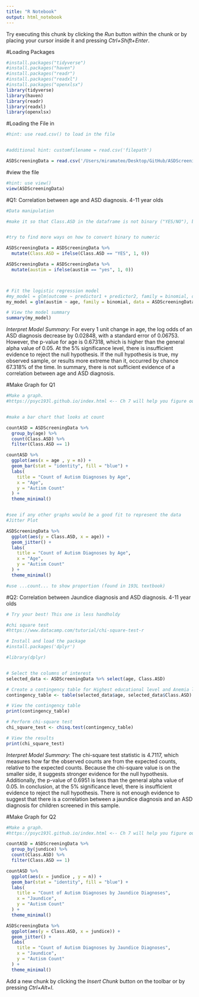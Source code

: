 ```yaml
---
title: "R Notebook"
output: html_notebook
---
```



Try executing this chunk by clicking the *Run* button within the chunk or by placing your cursor inside it and pressing *Ctrl+Shift+Enter*. 

#Loading Packages

```r
#install.packages("tidyverse")
#install.packages("haven")
#install.packages("readr")
#install.packages("readxl")
#install.packages("openxlsx")
library(tidyverse)
library(haven)
library(readr)
library(readxl)
library(openxlsx)
```


#Loading the File in

```r
#hint: use read.csv() to load in the file


#additional hint: customfilename = read.csv('filepath')

ASDScreeningData = read.csv('/Users/miramateo/Desktop/GitHub/ASDScreeningDataChildren.csv')
```


#view the file
```r
#hint: use view() 
view(ASDScreeningData)

```


#Q1: Correlation between age and ASD diagnosis. 4-11 year olds
```r
#Data manipulation

#make it so that Class.ASD in the dataframe is not binary ("YES/NO"), but numeric (1/0). There are many ways which this can be done. ifelse() is one way. 


#try to find more ways on how to convert binary to numeric

ASDScreeningData = ASDScreeningData %>%
  mutate(Class.ASD = ifelse(Class.ASD == "YES", 1, 0))

ASDScreeningData = ASDScreeningData %>%
  mutate(austim = ifelse(austim == "yes", 1, 0))



# Fit the logistic regression model 
#my_model = glm(outcome ~ predictor1 + predictor2, family = binomial, data = customfilename)
my_model = glm(austim ~ age, family = binomial, data = ASDScreeningData)

# View the model summary 
summary(my_model)


```

*Interpret Model Summary:*
For every 1 unit change in age, the log odds of an ASD diagnosis decrease by 0.02848, with a standard error of 0.06753. However, the p-value for age is 0.67318, which is higher than the general alpha value of 0.05. At the 5% significance level, there is insufficient evidence to reject the null hypothesis. If the null hypothesis is true, my observed sample, or results more extreme than it, occurred by chance 67.318% of the time. In summary, there is not sufficient evidence of a correlation between age and ASD diagnosis.


#Make Graph for Q1
```r
#Make a graph.
#https://psyc193l.github.io/index.html <-- Ch 7 will help you figure out  


#make a bar chart that looks at count 

countASD = ASDScreeningData %>%
  group_by(age) %>%
  count(Class.ASD) %>%
  filter(Class.ASD == 1)

countASD %>%
  ggplot(aes(x = age , y = n)) +
  geom_bar(stat = "identity", fill = "blue") +
  labs(
    title = "Count of Autism Diagnoses by Age",
    x = "Age",
    y = "Autism Count"
  ) +
  theme_minimal()


#see if any other graphs would be a good fit to represent the data
#Jitter Plot

ASDScreeningData %>%
  ggplot(aes(y = Class.ASD, x = age)) +
  geom_jitter() +
  labs(
    title = "Count of Autism Diagnoses by Age",
    x = "Age",
    y = "Autism Count"
  ) +
  theme_minimal()

#use ...count... to show proportion (found in 193L textbook)
```




#Q2: Correlation between Jaundice diagnosis and ASD diagnosis. 4-11 year olds
```r
# Try your best! This one is less handholdy

#chi square test 
#https://www.datacamp.com/tutorial/chi-square-test-r

# Install and load the package
#install.packages('dplyr')

#library(dplyr)


# Select the columns of interest
selected_data <- ASDScreeningData %>% select(age, Class.ASD)

# Create a contingency table for Highest educational level and Anemia level
contingency_table <- table(selected_data$age, selected_data$Class.ASD)

# View the contingency table
print(contingency_table)

# Perform chi-square test
chi_square_test <- chisq.test(contingency_table)

# View the results
print(chi_square_test)

```

*Interpret Model Summary:*
The chi-square test statistic is 4.7117, which measures how far the observed counts are from the expected counts, relative to the expected counts. Because the chi-square value is on the smaller side, it suggests stronger evidence for the null hypothesis. Additionally, the p-value of 0.6951 is less than the general alpha value of 0.05. In conclusion, at the 5% significance level, there is insufficient evidence to reject the null hypothesis. There is not enough evidence to suggest that there is a correlation between a jaundice diagnosis and an ASD diagnosis for children screened in this sample.


#Make Graph for Q2
```r
#Make a graph.
#https://psyc193l.github.io/index.html <-- Ch 7 will help you figure out  

countASD = ASDScreeningData %>%
  group_by(jundice) %>%
  count(Class.ASD) %>%
  filter(Class.ASD == 1)

countASD %>%
  ggplot(aes(x = jundice , y = n)) +
  geom_bar(stat = "identity", fill = "blue") +
  labs(
    title = "Count of Autism Diagnoses by Jaundice Diagnoses",
    x = "Jaundice",
    y = "Autism Count"
  ) +
  theme_minimal()

ASDScreeningData %>%
  ggplot(aes(y = Class.ASD, x = jundice)) +
  geom_jitter() +
  labs(
    title = "Count of Autism Diagnoses by Jaundice Diagnoses",
    x = "Jaundice",
    y = "Autism Count"
  ) +
  theme_minimal()


```


Add a new chunk by clicking the *Insert Chunk* button on the toolbar or by pressing *Ctrl+Alt+I*.
